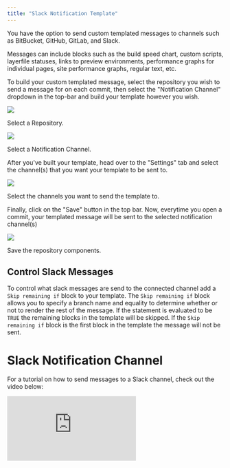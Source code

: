 ```yaml
---
title: "Slack Notification Template"
---
```


You have the option to send custom templated messages to channels such as
BitBucket, GitHub, GitLab, and Slack.

Messages can include blocks such as the build speed chart, custom scripts,
layerfile statuses, links to preview environments, performance graphs for
individual pages, site performance graphs, regular text, etc.

To build your custom templated message, select the repository you wish to send a
message for on each commit, then select the "Notification Channel" dropdown in
the top-bar and build your template however you wish.

<img src="https://webapp.io/static/assets/repo-select.png" class="tw-pt-12" />
<p class="tw-pb-12">Select a Repository.</p>

<img
  src="https://webapp.io/static/assets/notification-channel.png"
  class="tw-pt-12"
/>
<p class="tw-pb-12">Select a Notification Channel.</p>

After you've built your template, head over to the "Settings" tab and select the
channel(s) that you want your template to be sent to.

<img
  src="https://webapp.io/static/assets/notification-channel.png"
  class="tw-pt-12"
/>
<p class="tw-pb-12">Select the channels you want to send the template to.</p>

Finally, click on the "Save" button in the top bar. Now, everytime you open a
commit, your templated message will be sent to the selected notification
channel(s)

<img src="https://webapp.io/static/assets/save-repo.png" class="tw-pt-12" />
<p class="tw-pb-12">Save the repository components.</p>

## Control Slack Messages

To control what slack messages are send to the connected channel add a
`Skip remaining if` block to your template. The `Skip remaining if` block allows
you to specify a branch name and equality to determine whether or not to render
the rest of the message. If the statement is evaluated to be `TRUE` the remaining
blocks in the template will be skipped. If the `Skip remaining if` block is the
first block in the template the message will not be sent.

# Slack Notification Channel

For a tutorial on how to send messages to a Slack channel, check out the video
below:

<iframe
  class="w-full h-96"
  src="https://www.youtube.com/embed/poTK0uJVYQ8"
  title="Launch Week (Q2/22) Day 4: Slack Notification Template for QA workflows"
  frameborder="0"
  allow="accelerometer; autoplay; clipboard-write; encrypted-media; gyroscope; picture-in-picture"
  allowfullscreen
></iframe>
